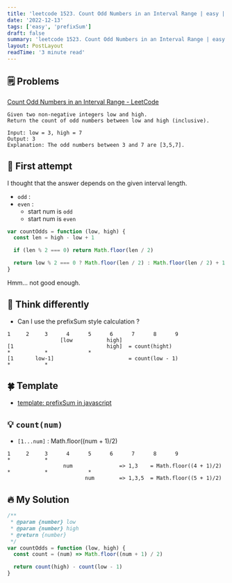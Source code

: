 ```yaml
---
title: 'leetcode 1523. Count Odd Numbers in an Interval Range | easy | math | javascript'
date: '2022-12-13'
tags: ['easy', 'prefixSum']
draft: false
summary: 'leetcode 1523. Count Odd Numbers in an Interval Range | easy | math | javascript'
layout: PostLayout
readTime: '3 minute read'
---
```


## 🗒️ Problems

[Count Odd Numbers in an Interval Range - LeetCode](https://leetcode.com/problems/count-odd-numbers-in-an-interval-range/)

```
Given two non-negative integers low and high.
Return the count of odd numbers between low and high (inclusive).
```

```
Input: low = 3, high = 7
Output: 3
Explanation: The odd numbers between 3 and 7 are [3,5,7].
```

## 🤔 First attempt

I thought that the answer depends on the given interval length.

- `odd` :
- `even` :
  - start num is `odd`
  - start num is `even`

```javascript
var countOdds = function (low, high) {
  const len = high - low + 1

  if (len % 2 === 0) return Math.floor(len / 2)

  return low % 2 === 0 ? Math.floor(len / 2) : Math.floor(len / 2) + 1
}
```

Hmm... not good enough.

## 🥳 Think differently

- Can I use the prefixSum style calculation ?

```
1     2     3      4      5      6      7      8      9
                 [low           high]
[1                              high]  = count(hight)
*           *             *
[1       low-1]                        = count(low - 1)
*           *
```

## 🍀 Template

- [template: prefixSum in javascript](https://tkhwang.me/snippets/prefixsum-in-javascript)

## 💡 `count(num)`

- `[1...num]` : Math.floor((num + 1)/2)

```
1     2     3      4      5      6      7      8      9
*           *
                  num               => 1,3    = Math.floor((4 + 1)/2)
*           *             *
                         num        => 1,3,5  = Math.floor((5 + 1)/2)
```

## 🔥 My Solution

```javascript
/**
 * @param {number} low
 * @param {number} high
 * @return {number}
 */
var countOdds = function (low, high) {
  const count = (num) => Math.floor((num + 1) / 2)

  return count(high) - count(low - 1)
}
```
